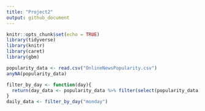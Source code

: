 ```yaml
---
title: "Project2"
output: github_document
---
```


```r
knitr::opts_chunk$set(echo = TRUE)
library(tidyverse)
library(knitr)
library(caret)
library(gbm)
```

```r
popularity_data <- read.csv("OnlineNewsPopularity.csv")
anyNA(popularity_data)
```

```r
filter_by_day <- function(day){
  return(day_data <- popularity_data %>% filter(select(popularity_data, contains(day))==1))
}
daily_data <- filter_by_day("monday")
```
